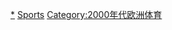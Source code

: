 {{portal box|歐洲|體育運動}}
{{Year by category
| m = 2
| c = 0
| d = 0
| y = 7
| cat = 歐洲體育
| sortkey = 歐洲體育
| in = 
| parent = 各年份歐洲體育
| subcat = 2007年歐洲
}}
[[Category:2007年體育|*]]
[[Category:2007年歐洲|Sports]]
[[Category:2000年代欧洲体育|Category:2000年代欧洲体育]]